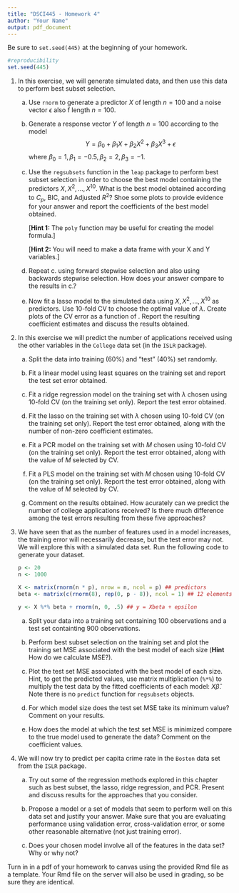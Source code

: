 ```yaml
---
title: "DSCI445 - Homework 4"
author: "Your Name"
output: pdf_document
---
```


Be sure to `set.seed(445)` at the beginning of your homework. 

```r
#reproducibility
set.seed(445)
```

1. In this exercise, we will generate simulated data, and then use this data to perform best subset selection.

    a) Use `rnorm` to generate a predictor $X$ of length $n = 100$ and a noise vector $\epsilon$ also f length $n = 100$.
    
    b) Generate a response vector $Y$ of length $n = 100$ according to the model
        $$
        Y = \beta_0 + \beta_1 X + \beta_2 X^2 + \beta_3 X^3 + \epsilon
        $$
        where $\beta_0 = 1, \beta_1 = -0.5, \beta_2 = 2, \beta_3 = -1$.
    
    c) Use the `regsubsets` function in the `leap` package to perform best subset selection in order to choose the best model containing the predictors $X, X^2, \dots, X^{10}$. What is the best model obtained according to $C_p$, BIC, and Adjusted $R^2$? Shoe some plots to provide evidence for your answer and report the coefficients of the best model obtained. 
    
        [**Hint 1:** The `poly` function may be useful for creating the model formula.]
        
        [**Hint 2:** You will need to make a data frame with your X and Y variables.]
        
    d) Repeat c. using forward stepwise selection and also using backwards stepwise selection. How does your answer compare to the results in c.?
    
    e) Now fit a lasso model to the simulated data using $X, X^2, \dots, X^{10}$ as predictors. Use $10$-fold CV to choose the optimal value of $\lambda$. Create plots of the CV error as a function of \lambda. Report the resulting coefficient estimates and discuss the results obtained.
    
2. In this exercise we will predict the number of applications received using the other variables in the `College` data set (in the `ISLR` package).

    a) Split the data into training (60%) and "test" (40%) set randomly.
    
    b) Fit a linear model using least squares on the training set and report the test set error obtained.
    
    c) Fit a ridge regression model on the training set with $\lambda$ chosen using 10-fold CV (on the training set only). Report the test error obtained.
    
    d) Fit the lasso on the training set with $\lambda$ chosen using 10-fold CV (on the training set only). Report the test error obtained, along with the number of non-zero coefficient estimates.
    
    e) Fit a PCR model on the training set with $M$ chosen using 10-fold CV (on the training set only). Report the test error obtained, along with the value of $M$ selected by CV.
    
    f) Fit a PLS model on the training set with $M$ chosen using 10-fold CV (on the training set only). Report the test error obtained, along with the value of $M$ selected by CV.
    
    g) Comment on the results obtained. How acurately can we predict the number of college applications received? Is there much difference among the test errors resulting from these five approaches?
    
3. We have seen that as the number of features used in a model increases, the training error will necessarily decrease, but the test error may not. We will explore this with a simulated data set. Run the following code to generate your dataset.

    ```r
    p <- 20
    n <- 1000
    
    X <- matrix(rnorm(n * p), nrow = n, ncol = p) ## predictors
    beta <- matrix(c(rnorm(8), rep(0, p - 8)), ncol = 1) ## 12 elements are equal to zero
    
    y <- X %*% beta + rnorm(n, 0, .5) ## y = Xbeta + epsilon
    ```

    a. Split your data into a training set containing 100 observations and a test set containting 900 observations.
    
    b. Perform best subset selection on the training set and plot the training set MSE associated with the best model of each size (**Hint** How do we calculate MSE?).
    
    c. Plot the test set MSE associated with the best model of each size. Hint, to get the predicted values, use matrix multiplication (`%*%`) to multiply the test data by the fitted coefficients of each model: $X\hat{\beta}$. Note there is no `predict` function for `regsubsets` objects.
    
    d. For which model size does the test set MSE take its minimum value? Comment on your results.
    
    e. How does the model at which the test set MSE is minimized compare to the true model used to generate the data? Comment on the coefficient values.
    
4. We will now try to predict per capita crime rate in the `Boston` data set from the `ISLR` package.

    a. Try out some of the regression methods explored in this chapter such as best subset, the lasso, ridge regression, and PCR. Present and discuss results for the approaches that you consider.
    
    b. Propose a model or a set of models that seem to perform well on this data set and justify your answer. Make sure that you are evaluating performance using validation error, cross-validation error, or some other reasonable alternative (not just training error).
    
    c. Does your chosen model involve all of the features in the data set? Why or why not?

Turn in in a pdf of your homework to canvas using the provided Rmd file as a template. Your Rmd file on the server will also be used in grading, so be sure they are identical.

